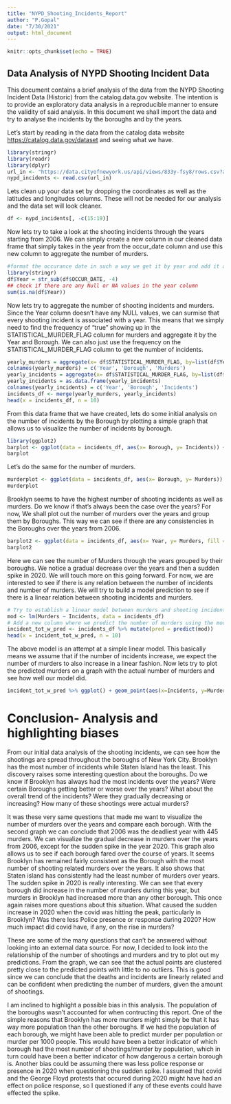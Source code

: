---
title: "NYPD_Shooting_Incidents_Report"
author: "P.Gopal"
date: "7/30/2021"
output: html_document
---

```{r setup, include=FALSE}
knitr::opts_chunk$set(echo = TRUE)
```

## Data Analysis of NYPD Shooting Incident Data

This document contains a brief analysis of the data from the NYPD Shooting Incident Data (Historic) from the catalog.data.gov website. The intention is to provide an exploratory data analysis in a reproducible manner to ensure the validity of said analysis. In this document we shall import the data and try to analyse the incidents by the boroughs and by the years.

Let's start by reading in the data from the catalog data website <https://catalog.data.gov/dataset> and seeing what we have.
```{r get_jhu_data, message=FALSE, warning=FALSE}
library(stringr)
library(readr)
library(dplyr)
url_in <- "https://data.cityofnewyork.us/api/views/833y-fsy8/rows.csv?accessType=DOWNLOAD"
nypd_incidents <- read.csv(url_in)
```

Lets clean up your data set by dropping the coordinates as well as the latitudes and longitudes columns. These will not be needed for our analysis and the data set will look cleaner.

```{r pressure, echo=FALSE}
df <- nypd_incidents[, -c(15:19)]
```

Now lets try to take a look at the shooting incidents through the years starting from 2006. We can simply create a new column in our cleaned data frame that simply takes in the year from the occur_date column and use this new column to aggregate the number of murders.
``` {r get_year, message=FALSE, warning=FALSE}
#format the occurance date in such a way we get it by year and add it as a new column in our cleaned data frame
library(stringr)
df$Year = str_sub(df$OCCUR_DATE, -4)
## check if there are any Null or NA values in the year column
sum(is.na(df$Year))
```
Now lets try to aggregate the number of shooting incidents and murders. Since the Year column doesn't have any NULL values, we can surmise that every shooting incident is associated with a year. This means that we simply need to find the frequency of "true" showing up in the STATISTICAL_MURDER_FLAG column for murders and aggregate it by the Year and Borough. We can also just use the frequency on the STATISTICAL_MURDER_FLAG column to get the number of incidents.
``` {r create_indcidents_df, message=FALSE, warning=FALSE}
yearly_murders = aggregate(x= df$STATISTICAL_MURDER_FLAG, by=list(df$Year, df$BORO), FUN = function(STATISTICAL_MURDER_FLAG){sum(table(STATISTICAL_MURDER_FLAG)["true"])})
colnames(yearly_murders) = c('Year', 'Borough', 'Murders')
yearly_incidents = aggregate(x= df$STATISTICAL_MURDER_FLAG, by=list(df$Year, df$BORO), FUN = function(STATISTICAL_MURDER_FLAG){sum(table(STATISTICAL_MURDER_FLAG))})
yearly_incidents = as.data.frame(yearly_incidents)
colnames(yearly_incidents) = c('Year', 'Borough', 'Incidents')
incidents_df <- merge(yearly_murders, yearly_incidents)
head(x = incidents_df, n = 10)
```

From this data frame that we have created, lets do some initial analysis on the number of incidents by the Borough by plotting a simple graph that allows us to visualize the number of incidents by borough.

```{r plot_incidents, message=FALSE, warning=FALSE }
library(ggplot2)
barplot <- ggplot(data = incidents_df, aes(x= Borough, y= Incidents)) + geom_bar(stat = "identity", fill="steelblue") + labs(title = "Shootings by Boroughs in New York city", x = "Borough", y="Incidents")
barplot
```

Let's do the same for the number of murders.
```{r plot_murder, message=FALSE, warning=FALSE }
murderplot <- ggplot(data = incidents_df, aes(x= Borough, y= Murders)) + geom_bar(stat = "identity", fill="#FF6666") + labs(title = "Murders by Boroughs in New York city", x = "Borough", y="Murders")
murderplot
```


Brooklyn seems to have the highest number of shooting incidents as well as murders. Do we know if that's always been the case over the years? For now, We shall plot out the number of murders over the years and group them by Boroughs. This way we can see if there are any consistencies in the Boroughs over the years from 2006.
```{r plot_murders_years, message=FALSE, warning=FALSE}
barplot2 <- ggplot(data = incidents_df, aes(x= Year, y= Murders, fill = Borough)) + geom_bar(stat="identity") + labs(title = "Total number of murders over the years", x = "Years", y="Murders")
barplot2
```


Here we can see the number of Murders through the years grouped by their boroughs. We notice a gradual decrease over the years and then a sudden spike in 2020. We will touch more on this going forward. For now, we are interested to see if there is any relation between the number of incidents and number of murders. We will try to build a model prediction to see if there is a linear relation between shooting incidents and murders.

```{r model_predict, message=FALSE, warning=FALSE}
# Try to establish a linear model between murders and shooting incidents
mod <- lm(Murders ~ Incidents, data = incidents_df)
# Add a new column where we predict the number of murders using the model from above
incident_tot_w_pred <- incidents_df %>% mutate(pred = predict(mod))
head(x = incident_tot_w_pred, n = 10)
```
The above model is an attempt at a simple linear model. This basically means we assume that if the number of incidents increase, we expect the number of murders to also increase in a linear fashion. Now lets try to plot the predicted murders on a graph with the actual number of murders and see how well our model did.

```{r plot_model, message=FALSE, warning=FALSE}
incident_tot_w_pred %>% ggplot() + geom_point(aes(x=Incidents, y=Murders), color = "blue") + geom_point(aes(x=Incidents, y=pred), color = "red")  + labs(title = str_c("Model prediction - Murders by Incidents" ))
```


# Conclusion- Analysis and highlighting biases
From our initial data analysis of the shooting incidents, we can see how the shootings are spread throughout the boroughs of New York City. Brooklyn has the most number of incidents while Staten Island has the least. This discovery raises some interesting question about the boroughs. Do we know if Brooklyn has always had the most incidents over the years? Were certain Boroughs getting better or worse over the years? What about the overall trend of the incidents? Were they gradually decreasing or increasing? How many of these shootings were actual murders?

It was these very same questions that made me want to visualize the number of murders over the years and compare each borough. With the second graph we can conclude that 2006 was the deadliest year with 445 murders. We can visualize the gradual decrease in murders over the years from 2006, except for the sudden spike in the year 2020. This graph also allows us to see if each borough fared over the course of years. It seems Brooklyn has remained fairly consistent as the Borough with the most number of shooting related murders over the years. It also shows that Staten island has consistently had the least number of murders over years. The sudden spike in 2020 is really interesting. We can see that every borough did increase in the number of murders during this year, but murders in Brooklyn had increased more than any other borough. This once again raises more questions about this situation. What caused the sudden increase in 2020 when the covid was hitting the peak, particularly in Brooklyn? Was there less Police presence or response during 2020? How much impact did covid have, if any, on the rise in murders?

These are some of the many questions that can't be answered without looking into an external data source. For now, I decided to look into the relationship of the number of shootings and murders and try to plot out my predictions. From the graph, we can see that the actual points are clustered pretty close to the predicted points with little to no outliers. This is good since we can conclude that the deaths and incidents are linearly related and can be confident when predicting the number of murders, given the amount of shootings.

I am inclined to highlight a possible bias in this analysis. The population of the boroughs wasn't accounted for when contructing this report. One of the simple reasons that Brooklyn has more murders might simply be that it has way more population than the other boroughs. If we had the population of each borough, we might have been able to predict murder per population or murder per 1000 people. This would have been a better indicator of which borough had the most number of shootings/murder by population, which in turn could have been a better indicator of how dangerous a certain borough is. Another bias could be assuming there was less police response or presence in 2020 when questioning the sudden spike. I assumed that covid and the George Floyd protests that occured during 2020 might have had an effect on police response, so I questioned if any of these events could have effected the spike.  